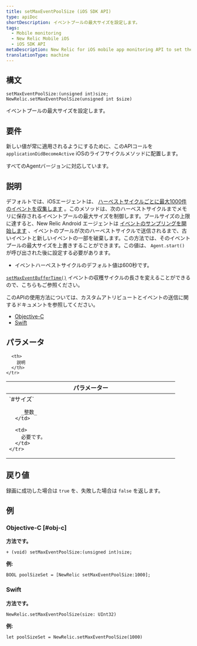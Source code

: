 ```yaml
---
title: setMaxEventPoolSize (iOS SDK API)
type: apiDoc
shortDescription: イベントプールの最大サイズを設定します。
tags:
  - Mobile monitoring
  - New Relic Mobile iOS
  - iOS SDK API
metaDescription: New Relic for iOS mobile app monitoring API to set the maximum event pool size.
translationType: machine
---
```


## 構文

```
setMaxEventPoolSize:(unsigned int)size;
NewRelic.setMaxEventPoolSize(unsigned int $size)
```

イベントプールの最大サイズを設定します。

## 要件

新しい値が常に適用されるようにするために、このAPIコールを `applicationDidBecomeActive` iOSのライフサイクルメソッドに配置します。

すべてのAgentバージョンに対応しています。

## 説明

デフォルトでは、iOSエージェントは、 [ハーベストサイクルごとに最大1000件のイベントを収集します](/docs/accounts-partnerships/education/getting-started-new-relic/glossary#harvest-cycle) 。このメソッドは、次のハーベストサイクルまでメモリに保存されるイベントプールの最大サイズを制御します。プールサイズの上限に達すると、New Relic Android エージェントは [イベントのサンプリングを開始します](/docs/agents/manage-apm-agents/agent-data/new-relic-events-limits-sampling) 、イベントのプールが次のハーベストサイクルで送信されるまで、古いイベントと新しいイベントの一部を破棄します。この方法では、そのイベントプールの最大サイズを上書きすることができます。この値は、 `Agent.start()` が呼び出された後に設定する必要があります。

* イベントハーベストサイクルのデフォルト値は600秒です。

[`setMaxEventBufferTime()`](/docs/mobile-monitoring/new-relic-mobile-ios/ios-sdk-api/setmaxeventbuffertime-ios-sdk-api) イベントの収穫サイクルの長さを変えることができるので、こちらもご参照ください。

このAPIの使用方法については、カスタムアトリビュートとイベントの送信に関するドキュメントを参照してください。

* [Objective-C](/docs/mobile-monitoring/new-relic-mobile-ios/install-configure/work-ios-sdk-api#objc-custom-att-events)
* [Swift](/docs/mobile-monitoring/new-relic-mobile-ios/install-configure/work-ios-sdk-api#swift-custom-att-events)

## パラメータ

<table>
  <thead>
    <tr>
      <th width="25%">
        パラメーター
      </th>

      <th>
        説明
      </th>
    </tr>
  </thead>

  <tbody>
    <tr>
      <td>
        `#サイズ`

        _整数_
      </td>

      <td>
        必要です。
      </td>
    </tr>
  </tbody>
</table>

## 戻り値

録画に成功した場合は `true` を、失敗した場合は `false` を返します。

## 例

### Objective-C [#obj-c]

**方法です。**

```
+ (void) setMaxEventPoolSize:(unsigned int)size;
```

**例:**

```
BOOL poolSizeSet = [NewRelic setMaxEventPoolSize:1000];
```

### Swift

**方法です。**

```
NewRelic.setMaxEventPoolSize(size: UInt32)
```

**例:**

```
let poolSizeSet = NewRelic.setMaxEventPoolSize(1000)
```
